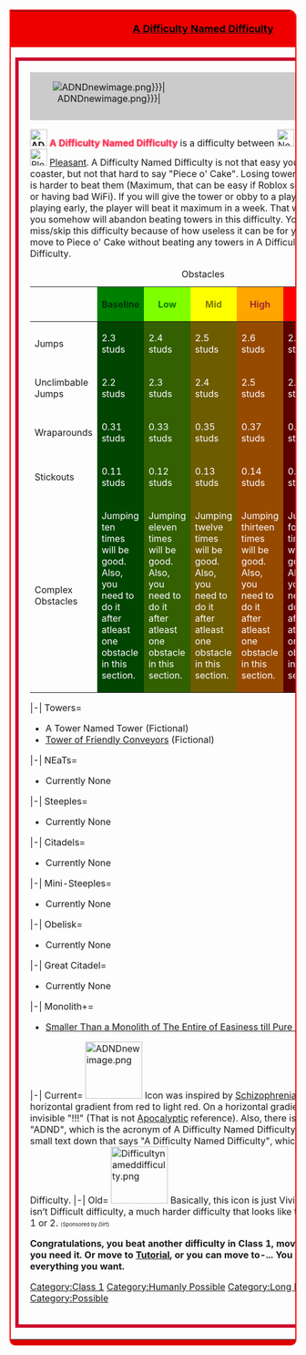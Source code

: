 <table style="width:100%; border:2px solid #ff0000; border-bottom:10px solid #dd0000; -moz-border-radius:0 14px 7px 7px; -webkit-border-top-right-radius:14px; -webkit-border-bottom-right-radius:10px; -webkit-border-bottom-left-radius:10px; margin-top:10px;" cellpadding="5"><tr><td colspan="4" class="gradient" style="text-align:center; color:black; font-size:110%; font-weight:bold; background-color:#ee0000; -moz-border-radius:0 7px 0 0; -webkit-border-top-right-radius:7px;">[[Origin|<span style="color:black">A Difficulty Named Difficulty</span>]]</td></tr><tr valign="top"><td style="margin-left:10px;"><span style="text-align: center;">




<div class="sm-main" style="border: .4rem solid #cc0c2f; border-left: .4rem solid #cc0c2f; margin-bottom: 1rem"><div style="padding: 1.25rem; font-size: 1rem">

{{Scrollbox|Notices='''Notices'''
{{Humanly Possible}}
no more overcolor
}}

<center><div class="darkblock" style="clear:both; overflow: hidden; z-index: 4; position:relative; display: flex; padding-left: 0; padding-right: 0; flex-direction: column;">
<div class="mobile-hidden" style="position: absolute; top:{{{top|0}}}; {{{image-align|left}}}:0; z-index: 4;">
[[File:{{{image|ADNDnewimage.png}}}|{{{size|1500px}}}]]
</div>
<div class="blurbehind" style="background: rgba(0,0,0,0.2);padding: 1rem 2em;position:relative; font-size: {{{font-size|90%}}}; font-weight: bold; text-shadow: 0px 0px 3px black; box-shadow: 0px 0px 10px rgba(0,0,0,0.6); z-index: 5; float:right;">
{{{quote-text|This Difficulty is named Difficulty, don't forget!}}}<div class="blurquote-person" style="text-align: right; font-size: {{{person-font-size|90%}}};"> ~ {{{person|Description of Decal}}} </div></div></div></center>

{{DISPLAYTITLE:<span style="color: #FB395A; text-shadow: 0 0px 2px #FB395A; font-weight: bold;:">A Difficulty Named Difficulty</span>}}

<div style="--theme-accent-color:-webkit-linear-gradient(0deg,#cc0c2f,#b80b2b)">{{NewDifficultyInfobox
|image1=<gallery>

File:ADNDnewimage.png|Current
File:Difficultynameddifficulty.png|Old
</gallery>|class=Class 1|previous=[[File:New flowerness image1.png|frameless|30x30px]] [[Flowerness]]|next=[[File:Pleasant.png|30px]] [[Pleasant]]|title1=[[File:ADNDnewimage.png|30px]] <span style="color: #FB395A;     text-shadow: 0 0px 2px #FB395A;">A Difficulty Named Difficulty</span>|type=Sub-Difficulty|caption1=Grayscale and all.|decal_id=13005175610|creator(s)[[User:Glitchzeri|Glitchzeri]]|date_added=???|date_removed=04.26.2023|removal_reason=not good enough for c1 standards|rating=-6.33|alt_previous=[[File:NewestCoasterifying.png|frameless|25px]] [[Coasterifying]] (sub difficulty)|difficulty_range=Baseline - Skyline|class_range=Peak|short_name=ADND}}

{{NewHeader-Dynamic|text=What is <span style="color: #FB395A;     text-shadow: 0 0px 2px #FB395A;     font-weight: bold;">A Difficulty Named Difficulty</span>?}}
<b>[[File:ADNDnewimage.png|30px]] <span style="color: #FB395A; text-shadow: 0 0px 2px #FB395A; font-weight: bold;:">A Difficulty Named Difficulty</span></b> is a difficulty between [[File:New flowerness image1.png|frameless|30x30px]] [[Flowerness]] and [[File:Pleasant.png|30px]] [[Pleasant]]. A Difficulty Named Difficulty is not that easy you just need to ride coaster, but not that hard to say "Piece o' Cake". Losing towers in this difficulty, is harder to beat them (Maximum, that can be easy if Roblox servers going down or having bad WiFi). If you will give the tower or obby to a player which started playing early, the player will beat it maximum in a week. That will be insane if you somehow will abandon beating towers in this difficulty. You can easily miss/skip this difficulty because of how useless it can be for you, as you can move to Piece o' Cake without beating any towers in A Difficulty Named Difficulty.





















{{NewHeader-Dynamic|text=Obstacles}}
{| class="fandom-table"
|+Obstacles
!
! style="background-color: green;" |'''<font color="#003305">Baseline</font>'''
! style="background-color: #80ff00;" |'''<font color="green">Low</font>'''
! style="background-color: yellow; " |'''<font color="#797d00">Mid</font>'''
! style="background-color: orange; " |'''<font color="brown">High</font>'''
! style="background-color: red; " |'''<font color="#7d0000">Peak</font>'''
! style="background-color: #380101; " |'''<font color="#8c0000">Skyline</font>'''
|-
|Jumps
| style="background-color: #014500;" |<font color="white">2.3 studs</font>
| style="background-color: #336000;" |<font color="white">2.4 studs</font>
| style="background-color: #6d5c00;" |<font color="white">2.5 studs</font>
| style="background-color: #964a00;" |<font color="white">2.6 studs</font>
| style="background-color: #5a0000;" |<font color="white">2.7 studs</font>
| style="background-color: #380101;" |<font color="white">2.8 studs</font>
|-
|Unclimbable Jumps
| style="background-color: #014500;" |<font color="white">2.2 studs</font>
| style="background-color: #336000;" |<font color="white">2.3 studs</font>
| style="background-color: #6d5c00;" |<font color="white">2.4 studs</font>
| style="background-color: #964a00;" |<font color="white">2.5 studs</font>
| style="background-color: #5a0000;" |<font color="white">2.6 studs</font>
| style="background-color: #380101;" |<font color="white">2.7 studs</font>
|-
|Wraparounds
| style="background-color: #014500;" |<font color="white">0.31 studs</font>
| style="background-color: #336000;" |<font color="white">0.33 studs</font>
| style="background-color: #6d5c00;" |<font color="white">0.35 studs</font>
| style="background-color: #964a00;" |<font color="white">0.37 studs</font>
| style="background-color: #5a0000;" |<font color="white">0.39 studs</font>
| style="background-color: #380101;" |<font color="white">0.41 studs</font>
|-
|Stickouts
| style="background-color: #014500;" |<font color="white">0.11 studs</font>
| style="background-color: #336000;" |<font color="white">0.12 studs</font>
| style="background-color: #6d5c00;" |<font color="white">0.13 studs</font>
| style="background-color: #964a00;" |<font color="white">0.14 studs</font>
| style="background-color: #5a0000;" |<font color="white">0.15 studs</font>
| style="background-color: #380101;" |<font color="white">0.16 studs</font>
|-
|Complex Obstacles
| style="background-color: #014500;" |<font color="white">Jumping ten times will be good. Also, you need to do it after atleast one obstacle in this section.</font>
| style="background-color: #336000;" |<font color="white">Jumping eleven times will be good. Also, you need to do it after atleast one obstacle in this section.</font>
| style="background-color: #6d5c00;" |<font color="white">Jumping twelve times will be good. Also, you need to do it after atleast one obstacle in this section.</font>
| style="background-color: #964a00;" |<font color="white">Jumping thirteen times will be good. Also, you need to do it after atleast one obstacle in this section.</font>
| style="background-color: #5a0000;" |<font color="white">Jumping fourteen times will be good. Also, you need to do it after atleast one obstacle in this section.</font>
| style="background-color: #380101;" |<font color="white">Jumping fifteen times will be good. Also, you need to do it after atleast one obstacle in this section.</font>

|}

{{NewHeader-Dynamic|text=Towers}}
<tabber>
|-|
Towers=
*A Tower Named Tower (Fictional)
*[[Tower of Friendly Conveyors]] (Fictional)

|-|
NEaTs=
*Currently None
|-|
Steeples=
*Currently None
|-|
Citadels=
*Currently None
|-|
Mini-Steeples=
*Currently None
|-|
Obelisk=
*Currently None
|-|
Great Citadel=
*Currently None
|-|
Monolith+=
*[[Smaller Than a Monolith of The Entire of Easiness till Pure Hell]] (Part 1 and 2)
</tabber>

{{NewHeader-Dynamic|text=Icon Representation}}
<tabber>
|-|
Current=
[[File:ADNDnewimage.png|100px]]
Icon was inspired by [[User blog:EpicTheGamer2014/Schizophrenia|Schizophrenia]]. There is a horizontal gradient from red to light red. On a horizontal gradient there is almost invisible "!!!" (That is not [[Apocalyptic]] reference). Also, there is big text that says "ADND", which is the acronym of A Difficulty Named Difficulty, there is also small text down that says "A Difficulty Named Difficulty", which is name of Difficulty.
|-|
Old=
[[File:Difficultynameddifficulty.png|100px]]
Basically, this icon is just Vivid Crimson. This isn’t Difficult difficulty, a much harder difficulty that looks like this, and is a class 1 or 2. <small><small><small>(Sponsored by ''Dirt'')</small></small></small>
</tabber>

{{NewHeader-Dynamic|text=Countiuning from This Point}}
<b>Congratulations, you beat another difficulty in Class 1, move on to [[Pleasant]], you need it. Or move to  [[Tutorial]], or you can move to-... You understood, do everything you want.{{DifficultiesNavbox}}</b>
[[Category:Class 1]]
[[Category:Humanly Possible]]
[[Category:Long Name]]
[[Category:Possible]]